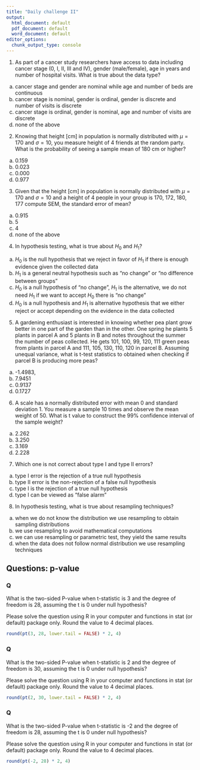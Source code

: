 ```yaml
---
title: "Daily challenge II"
output:
  html_document: default
  pdf_document: default
  word_document: default
editor_options:
  chunk_output_type: console
---
```



1. As part of a cancer study researchers have access to data including cancer stage (0, I, II, III and IV), gender (male/female), age in years and number of hospital visits. What is true about the data type?
a) cancer stage and gender are nominal while age and number of beds are continuous 
b) cancer stage is nominal, gender is ordinal, gender is discrete and number of visits is discrete
c) cancer stage is ordinal, gender is nominal, age and number of visits are discrete
d) none of the above

2. Knowing that height [cm] in population is normally distributed with $\mu = 170$ and $\sigma = 10$, you measure height of 4 friends at the random party. What is the probability of seeing a sample mean of 180 cm or higher?
a) 0.159
b) 0.023
c) 0.000
d) 0.977

3. Given that the height [cm] in population is normally distributed with $\mu = 170$ and $\sigma = 10$ and a height of 4 people in your group is 170, 172, 180, 177 compute SEM, the standard error of mean? 
a) 0.915
b) 5
c) 4
d) none of the above

4. In hypothesis testing, what is true about $H_0$ and $H_1$?
a) $H_0$ is the null hypothesis that we reject in favor of $H_1$ if there is enough evidence given the collected data
b) $H_1$ is a general neutral hypothesis such as "no change" or "no difference between groups"
c) $H_0$ is a null hypothesis of "no change", $H_1$ is the alternative, we do not need $H_1$ if we want to accept $H_0$ there is "no change"
d) $H_0$ is a null hypothesis and $H_1$ is alternative hypothesis that we either reject or accept depending on the evidence in the data collected

5. A gardening enthusiast is interested in knowing whether pea plant grow better in one part of the garden than in the other. One spring he plants 5 plants in parcel A and 5 plants in B and notes throughout the summer the number of peas collected. He gets 101, 100, 99, 120, 111 green peas from plants in parcel A and 111, 105, 130, 110, 120 in parcel B. Assuming unequal variance, what is t-test statistics to obtained when checking if parcel B is producing more peas? 
a) -1.4983,
b) 7.9451
c) 0.9137
d) 0.1727

6. A scale has a normally distributed error with mean 0 and standard deviation 1. You measure a sample 10 times and observe the mean weight of 50. What is t value to construct the 99% confidence interval of the sample weight? 
a) 2.262
b) 3.250
c) 3.169
d) 2.228

7. Which one is not correct about type I and type II errors?
a) type I error is the rejection of a true null hypothesis
b) type II error is the non-rejection of a false null hypothesis 
c) type I is the rejection of a true null hypothesis
d) type I can be viewed as "false alarm"

8. In hypothesis testing, what is true about resampling techniques?
a) when we do not know the distribution we use resampling to obtain sampling distributions
b) we use resampling to avoid mathematical computations
c) we can use resampling or parametric test, they yield the same results 
d) when the data does not follow normal distribution we use resampling techniques


## Questions: p-value
<!-- Moved from R-quiz -->

### Q

What is the two-sided P-value when t-statistic is 3 and the degree of freedom is 28, assuming the t is 0 under null hypothesis?

Please solve the question using R in your computer and functions in stat (or default) package only. Round the value to 4 decimal places.

```r
round(pt(3, 28, lower.tail = FALSE) * 2, 4)
```

### Q

What is the two-sided P-value when t-statistic is 2 and the degree of freedom is 30, assuming the t is 0 under null hypothesis?

Please solve the question using R in your computer and functions in stat (or default) package only. Round the value to 4 decimal places.

```r
round(pt(2, 30, lower.tail = FALSE) * 2, 4)
```

### Q

What is the two-sided P-value when t-statistic is -2 and the degree of freedom is 28, assuming the t is 0 under null hypothesis?

Please solve the question using R in your computer and functions in stat (or default) package only. Round the value to 4 decimal places.

```r
round(pt(-2, 28) * 2, 4)
```





